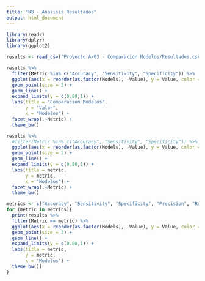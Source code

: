 ```yaml
---
title: "NB - Analisis Resultados"
output: html_document
---
```


```r
library(readr)
library(dplyr)
library(ggplot2)
```


```r
results <- read_csv("Proyecto A/03 - Comparacion Modelos/Resultados.csv")
```

```r
results %>%
  filter(Metric %in% c("Accuracy", "Sensitivity", "Specificity")) %>%
  ggplot(aes(x = reorder(as.factor(Models), -Value), y = Value, color = Data, group = Data)) +
  geom_point(size = 3) +
  geom_line() +
  expand_limits(y = c(0.80,1)) +
  labs(title = "Comparación Modelos",
       y = "Valor",
       x = "Modelos") +
  facet_wrap(.~Metric) +
  theme_bw()
```


```r
results %>%
  #filter(Metric %in% c("Accuracy", "Sensitivity", "Specificity")) %>%
  ggplot(aes(x = reorder(as.factor(Models), -Value), y = Value, color = Data, group = Data)) +
  geom_point(size = 3) +
  geom_line() +
  expand_limits(y = c(0.80,1)) +
  labs(title = metric,
       y = metric,
       x = "Modelos") +
  facet_wrap(.~Metric) +
  theme_bw()
```


```r
metrics <- c("Accuracy", "Sensitivity", "Specificity", "Precision", "Recall")
for (metric in metrics){
  print(results %>%
  filter(Metric == metric) %>%
  ggplot(aes(x = reorder(as.factor(Models), -Value), y = Value, color = Data, group = Data)) +
  geom_point(size = 3) +
  geom_line() +
  expand_limits(y = c(0.80,1)) +
  labs(title = metric,
       y = metric,
       x = "Modelos") +
  theme_bw())
}
```